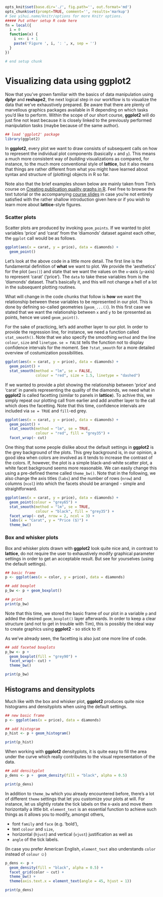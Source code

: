 ```r
opts_knit$set(base.dir='./', fig.path='', out.format='md')
opts_chunk$set(prompt=TRUE, comment='', results='markup')
# See yihui.name/knitr/options for more Knitr options.
##### Put other setup R code here
fn = local({
  i = 0
  function(x) {
    i <<- i + 1
    paste('Figure ', i, ': ', x, sep = '')
  }
})

# end setup chunk
```
# Visualizing data using **ggplot2**

Now that you've grown familiar with the basics of data manipulation using 
**dplyr** and **reshape2**, the next logical step in our workflow is to 
visualize the data that we've exhaustively prepared. Be aware that there are 
plenty of marvellous graphics packages available in R depending on which tasks 
you'd like to perform. Within the scope of our short course, **ggplot2** will do 
just fine not least because it is closely linked to the previously performed 
manipulation tasks (maybe because of the same author). 

```r
## load 'ggplot2' package
library(ggplot2)
```

In **ggplot2**, every plot we want to draw consists of subsequent calls on how 
to represent the individual plot components (basically `x` and `y`). This means 
a much more consistent way of *building* visualizations as compared, for 
instance, to the much more conventional style of **lattice**, but 
it also means that things are rather different from what you might have learned 
about syntax and structure of (plotting) objects in R so far.

Note also that the brief examples shown below are mainly taken from Tim's course 
on [Creating publication quality graphs in R](http://moc.environmentalinformatics-marburg.de/gitbooks/publicationQualityGraphics/_book/index.html). 
Feel free to browse the text tutorial or the accompanying [course slides](http://moc.environmentalinformatics-marburg.de/doku.php?id=courses:sp:pqgr) 
in case you're not entirely satisfied with the rather shallow introduction given 
here or if you wish to learn more about **lattice**-style figures. 

### Scatter plots

Scatter plots are produced by invoking `geom_points`. If we wanted to plot 
variables 'price' and 'carat' from the 'diamonds' dataset against each other, 
the `ggplot` call would be as follows.

```r
ggplot(aes(x = carat, y = price), data = diamonds) + 
  geom_point()
```

Let's look at the above code in a little more detail. The first line is the fundamental definition of **what** we want to plot. We provide the 'aesthetics' for the plot (`aes()`) and state that we want the values on the `x`-axis (`y`-axis) to represent 'carat' ('price'). The `data` to take these variables from is the 'diamonds' dataset. That's basically it, and this will not change a hell of a lot in the subsequent plotting routines.

What will change in the code chunks that follow is **how** we want the relationship between these variables to be represented in our plot. This is done by defining so-called geometries (`geom_...()`). In this first case we stated that we want the relationship between `x` and `y` to be rpresented as points, hence we used `geom_point()`.

For the sake of practicing, let's add another layer to our plot. In order to provide the regression line, for instance, we need a function called `stat_smooth()`. Note that we also specify the smoothing `method` and the line `colour`, `size` and `linetype`. `se = FALSE` tells the function not to display confidence intervals for the moment. See `?stat_smooth` for a more detailed overview of costumization possibilities.

```r
ggplot(aes(x = carat, y = price), data = diamonds) + 
  geom_point() +
  stat_smooth(method = "lm", se = FALSE, 
              colour = "red", size = 1.5, linetype = "dashed")
```

If we wanted to provide a plot showing the relationship between 'price' and 'carat' in panels representing the quality of the diamonds, we need what in **ggplot2** is called facetting (similar to panels in **lattice**). To achive this, we simply repeat our plotting call from earlier and add another layer to the call which does the facetting. Note that this time, confidence intervals are included via `se = TRUE` and `fill`-ed grey.

```r
ggplot(aes(x = carat, y = price), data = diamonds) + 
  geom_point() +
  stat_smooth(method = "lm", se = TRUE, 
              colour = "red", fill = "grey35") + 
  facet_wrap(~ cut)
```

One thing that some people dislike about the default settings in **ggplot2** is the grey background of the plots. This grey background is, in our opinion, a good idea when colors are involved as it tends to increase the contrast of the colors. If, however, the plot is a simple black-and-white scatter plot, a white facet background seems more reasonable. We can easily change this using a pre-defined theme called `theme_bw()`. Note that in the following, we also change the axis titles (`labs`) and the number of rows (`nrow`) and columns (`ncol`) into which the facets should be arranged - simple and straightforward.

```r
ggplot(aes(x = carat, y = price), data = diamonds) + 
  geom_point(colour = "grey65") +
  stat_smooth(method = "lm", se = TRUE, 
              colour = "black", fill = "grey35") +
  facet_wrap(~ cut, nrow = 2, ncol = 3) +
  labs(x = "Carat", y = "Price ($)") +
  theme_bw()
```


### Box and whisker plots

Box and whisker plots drawn with **ggplot2** look quite nice and, in contrast to **lattice**, do not require the user to exhaustively modify graphical parameter settings in order to get an acceptable result. But see for yourselves (using the default settings).

```r
## basic frame
p <- ggplot(aes(x = color, y = price), data = diamonds)

## add boxplot
p_bw <- p + geom_boxplot()

## print
print(p_bw)
```

Note that this time, we stored the basic frame of our plot in a variable `p` and added the desired `geom_boxplot()` layer afterwards. In order to keep a clear structure (and not to get in trouble with Tim), this is possibly the ideal way to create graphics using **ggplot2** - so stick to it! 

As we've already seen, the facetting is also just one more line of code.

```r
## add faceted boxplots
p_bw <- p + 
  geom_boxplot(fill = "grey90") +
  facet_wrap(~ cut) +
  theme_bw()

print(p_bw)
```


## Histograms and densityplots

Much like with the box and whisker plot, **ggplot2** produces quite nice histograms and densityplots when using the default settings.

```r
## new basic frame
p <- ggplot(aes(x = price), data = diamonds)

## add histogram
p_hist <- p + geom_histogram()

print(p_hist)
```

When working with **ggplot2** densityplots, it is quite easy to fill the area under the curve which really contributes to the visual representation of the data.

```r
## add densityplot
p_dens <- p +  geom_density(fill = "black", alpha = 0.5)

print(p_dens)
```

In addition to `theme_bw` which you already encountered before, there's a lot of different `theme` settings that let you customize your plots at will. For instance, let us slightly rotate the tick labels on the x-axis and move them horizontally a little bit. `element_text` is an essential function to achieve such things as it allows you to modify, amongst others, 

* font `family` and `face` (e.g. 'bold'),
* text `colour` and `size`,
* horizontal (`hjust`) and vertical (`vjust`) justification as well as 
* `angle` of the tick labels. 

(In case you prefer American English, `element_text` also understands `color` instead of `colour` &#9786;)

```r
p_dens <- p +
  geom_density(fill = "black", alpha = 0.5) +
  facet_grid(color ~ cut) +
  theme_bw() +
  theme(axis.text.x = element_text(angle = 45, hjust = 1))

print(p_dens)
```
